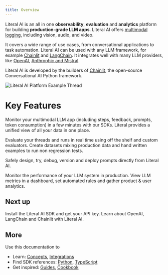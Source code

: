 ```yaml
---
title: Overview
---
```


Literal AI is an all in one **observability**, **evaluation** and **analytics** platform for building **production-grade LLM apps**. Literal AI offers [multimodal logging](/concepts/multimodal), including vision, audio, and video.

It covers a wide range of use cases, from conversational applications to task automation. Literal AI can be used with any LLM framework, for example [Chainlit](/integrations/chainlit) and [LangChain](/integrations/langchain). It integrates well with many LLM providers, like [OpenAI](/integrations/openai), [Anthrophic and Mistral](/integrations/llm-providers).

Literal AI is developed by the builders of [Chainlit](https://github.com/Chainlit/chainlit), the open-source Conversational AI Python framework.

<Frame caption="Literal AI Platform Example Thread">
  <img src="/images/overview.png" alt="Literal AI Platform Example Thread"/>
</Frame>

# Key Features

<CardGroup cols={2}>

<Card
  title="Observability"
  icon="eye"
  color="#ea5a0c"
  href="/concepts/thread">
  Monitor your multimodal LLM app (including steps, feedback, prompts, token consumption) in a few minutes with our SDKs. Literal provides a unified view of all your data in one place.
</Card>

<Card
  title="Evaluation"
  icon="magnifying-glass"
  color="#dc2626"
  href="/concepts/experiment">
  Evaluate your threads and runs in real time using off the shelf and custom evaluators. Create datasets mixing production data and hand written examples to run non regression tests.
</Card>

<Card
  title="Prompt Collaboration"
  icon="gears"
  color="#F80061"
  href="/concepts/prompt">
  Safely design, try, debug, version and deploy prompts directly from Literal AI.
</Card>

<Card
  title="Monitoring"
  icon="chart-mixed"
  color="#0285c7"
  href="/concepts/monitoring">
  Monitor the performance of your LLM system in production. View LLM metrics in a dashboard, set automated rules and gather product & user analytics.
</Card>

</CardGroup>



## Next up

<CardGroup cols={2}>

<Card title="Get Started" icon="code" color="#0285c7" href="/get-started/installation">
  Install the Literal AI SDK and get your API key.
</Card>

<Card title="Learn more about integrations" icon="circle" color="#ea5a0c" href="/get-started/quick-start">
  Learn about OpenAI, LangChain and Chainlit with Literal AI.
</Card>

</CardGroup>

## More

Use this documentation to 
* Learn: [Concepts](/concepts/prompt), [Integrations](/integrations)
* Find SDK references: [Python](/python-client/get-started/introduction), [TypeScript](/typescript-client/introduction)
* Get inspired: [Guides](/guides), [Cookbook](https://www.github.com/chainlit/literal-cookbook)


